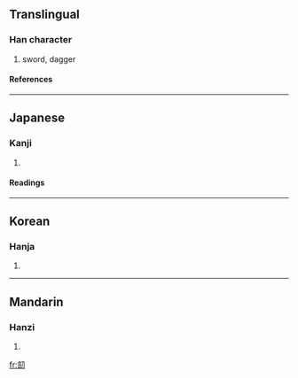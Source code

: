 ==Translingual==
===Han character===
{{Han char|rad=刀|as=13|sn=15|four=|canj=人人尸竹 (OOSH)}}
# sword, dagger
====References====
{{Han ref|kx=0144.501|dkj=02229|hdz=10357.040|uh=528E|ud=21134}}
----


==Japanese==
===Kanji===
{{ja-kanji|grade=|rs=刀13}}
# {{defn|Japanese}} 
====Readings====
{{ja-readings|on=[[けん]] (ken)|kun=[[つるぎ]] (tsurugi)}}
----
==Korean==
===Hanja===
{{ko-hanja|hangeul=검|rv=geom|mr=kŏm}}
# {{defn|Korean}}
----
==Mandarin==
===Hanzi===
{{cmn-hanzi|pin=jiàn (jian4)|wg=chien<sup>4</sup>}}
# {{defn|Mandarin}}

[[fr:劎]]